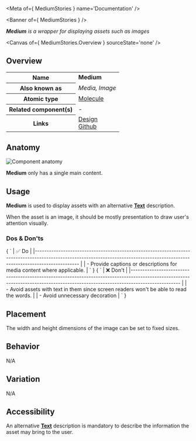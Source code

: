 
<Meta of={ MediumStories } name='Documentation' />

<Banner of={ MediumStories } />

_**Medium** is a wrapper for displaying assets such as images_

<Canvas of={ MediumStories.Overview } sourceState='none' />

## Overview
<div>
  <div id='description'>

  </div>
  <table>
    <tbody>
    <tr>
      <th scope="row">Name</th>
      <td><strong>Medium</strong></td>
    </tr>
    <tr>
      <th scope="row">Also known as</th>
      <td><em>Media, Image</em></td>
    </tr>
    <tr>
      <th scope="row">Atomic type</th>
      <td>
        <a href='https://atomicdesign.bradfrost.com/chapter-2/#molecules'>Molecule<OdsIcon
          name={ ODS_ICON_NAME.externalLink }
          style={ { fontSize: '.7rem', paddingLeft: '.3rem', paddingRight: '.2rem' } }></OdsIcon></a>
      </td>
    </tr>
    <tr>
      <th scope="row">Related component(s)</th>
      <td>-</td>
    </tr>
    <tr>
      <th scope="row">Links</th>
      <td>
        <a href='https://www.figma.com/proto/tIKzHa5KvHHyosgIgyBswB/Design-Tokens'>Design<OdsIcon
          name={ ODS_ICON_NAME.externalLink }
          style={ { fontSize: '.7rem', paddingLeft: '.3rem', paddingRight: '.2rem' } }></OdsIcon></a><br />
        <a href='https://github.com/ovh/design-system/tree/master/packages/components/src/medium'>Github<OdsIcon
          name={ ODS_ICON_NAME.externalLink }
          style={ { fontSize: '.7rem', paddingLeft: '.3rem', paddingRight: '.2rem' } }></OdsIcon></a>
      </td>
    </tr>
    </tbody>
  </table>
</div>

## Anatomy

![Component anatomy](components/medium/anatomy.png "Component anatomy")

**Medium** only has a single main content.

## Usage

**Medium** is used to display assets with an alternative [**Text**](?path=/docs/ods-components-text--documentation) description.

When the asset is an image, it should be mostly presentation to draw user's attention visually.

### Dos & Don'ts

<Markdown>
  { `
| ✅ Do                                                                                                                                                                           |
|------------------------------------------------------------------------------------------------------------------------------------------------------------------------------- |
| - Provide captions or descriptions for media content where applicable.                                                                                                         |
` }
</Markdown>
<Markdown>
  { `
| ❌ Don't                                                                                                                                                                          |
|--------------------------------------------------------------------------------------------------------------------------------------------------------------------------------- |
| - Avoid assets with text in them since screen readers won't be able to read the words.                                                                                           |
| - Avoid unnecessary decoration                                                                                                                                                   |
` }
</Markdown>

## Placement

The width and height dimensions of the image can be set to fixed sizes.

## Behavior

N/A

## Variation

N/A

## Accessibility

An alternative [**Text**](?path=/docs/ods-components-text--documentation) description is mandatory to describe the information the asset may bring to the user.

